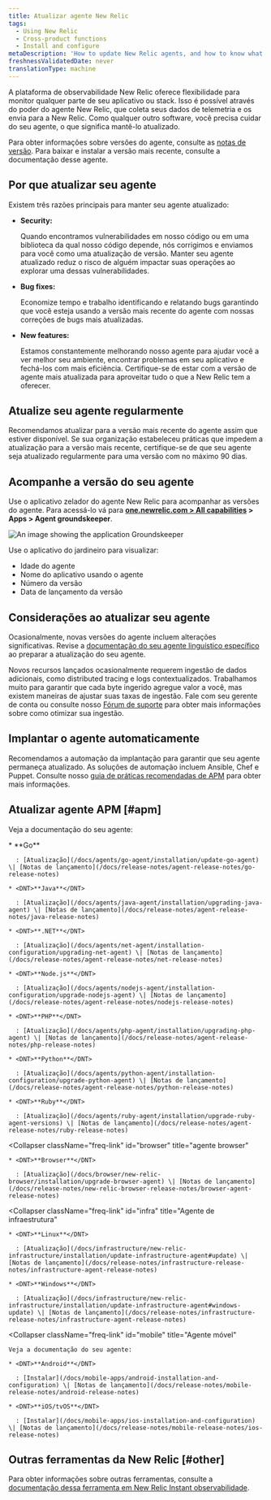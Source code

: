 ```yaml
---
title: Atualizar agente New Relic
tags:
  - Using New Relic
  - Cross-product functions
  - Install and configure
metaDescription: 'How to update New Relic agents, and how to know what version of agent you have.'
freshnessValidatedDate: never
translationType: machine
---
```



A plataforma de observabilidade New Relic oferece flexibilidade para monitor qualquer parte de seu aplicativo ou stack. Isso é possível através do poder do agente New Relic, que coleta seus dados de telemetria e os envia para a New Relic. Como qualquer outro software, você precisa cuidar do seu agente, o que significa mantê-lo atualizado.

Para obter informações sobre versões do agente, consulte as [notas de versão](/docs/release-notes). Para baixar e instalar a versão mais recente, consulte a documentação desse agente.

## Por que atualizar seu agente

Existem três razões principais para manter seu agente atualizado:

* <DNT>**Security:**</DNT>

  Quando encontramos vulnerabilidades em nosso código ou em uma biblioteca da qual nosso código depende, nós corrigimos e enviamos para você como uma atualização de versão. Manter seu agente atualizado reduz o risco de alguém impactar suas operações ao explorar uma dessas vulnerabilidades.

* <DNT>**Bug fixes:**</DNT>

  Economize tempo e trabalho identificando e relatando bugs garantindo que você esteja usando a versão mais recente do agente com nossas correções de bugs mais atualizadas.

* <DNT>**New features:**</DNT>

  Estamos constantemente melhorando nosso agente para ajudar você a ver melhor seu ambiente, encontrar problemas em seu aplicativo e fechá-los com mais eficiência. Certifique-se de estar com a versão de agente mais atualizada para aproveitar tudo o que a New Relic tem a oferecer.

## Atualize seu agente regularmente

Recomendamos atualizar para a versão mais recente do agente assim que estiver disponível. Se sua organização estabeleceu práticas que impedem a atualização para a versão mais recente, certifique-se de que seu agente seja atualizado regularmente para uma versão com no máximo 90 dias.

## Acompanhe a versão do seu agente

Use o aplicativo zelador do agente New Relic para acompanhar as versões do agente. Para acessá-lo vá para <DNT>**[one.newrelic.com > All capabilities](https://one.newrelic.com/all-capabilities) > Apps > Agent groundskeeper**</DNT>.

<img
  title="Groundskeeper"
  alt="An image showing the application Groundskeeper"
  src={apmGroundskeeperApp}
/>

Use o aplicativo do jardineiro para visualizar:

* Idade do agente
* Nome do aplicativo usando o agente
* Número da versão
* Data de lançamento da versão

## Considerações ao atualizar seu agente

Ocasionalmente, novas versões do agente incluem alterações significativas. Revise a [documentação do seu agente linguístico específico](/docs/new-relic-solutions/new-relic-one/install-configure/compatibility-requirements-new-relic-agents-products/) ao preparar a atualização do seu agente.

Novos recursos lançados ocasionalmente requerem ingestão de dados adicionais, como distributed tracing e logs contextualizados. Trabalhamos muito para garantir que cada byte ingerido agregue valor a você, mas existem maneiras de ajustar suas taxas de ingestão. Fale com seu gerente de conta ou consulte nosso [Fórum de suporte](https://discuss.newrelic.com) para obter mais informações sobre como otimizar sua ingestão.

## Implantar o agente automaticamente

Recomendamos a automação da implantação para garantir que seu agente permaneça atualizado. As soluções de automação incluem Ansible, Chef e Puppet. Consulte nosso [guia de práticas recomendadas de APM](/docs/new-relic-solutions/best-practices-guides/full-stack-observability/apm-best-practices-guide/#agents-current) para obter mais informações.

## Atualizar agente APM [#apm]

Veja a documentação do seu agente:

<CollapserGroup>
  <Collapser
    className="freq-link"
    id="apm"
    title="Agentes APM"
  >
    * <DNT>**Go**</DNT>

      : [Atualização](/docs/agents/go-agent/installation/update-go-agent) \| [Notas de lançamento](/docs/release-notes/agent-release-notes/go-release-notes)

    * <DNT>**Java**</DNT>

      : [Atualização](/docs/agents/java-agent/installation/upgrading-java-agent) \| [Notas de lançamento](/docs/release-notes/agent-release-notes/java-release-notes)

    * <DNT>**.NET**</DNT>

      : [Atualização](/docs/agents/net-agent/installation-configuration/upgrading-net-agent) \| [Notas de lançamento](/docs/release-notes/agent-release-notes/net-release-notes)

    * <DNT>**Node.js**</DNT>

      : [Atualização](/docs/agents/nodejs-agent/installation-configuration/upgrade-nodejs-agent) \| [Notas de lançamento](/docs/release-notes/agent-release-notes/nodejs-release-notes)

    * <DNT>**PHP**</DNT>

      : [Atualização](/docs/agents/php-agent/installation/upgrading-php-agent) \| [Notas de lançamento](/docs/release-notes/agent-release-notes/php-release-notes)

    * <DNT>**Python**</DNT>

      : [Atualização](/docs/agents/python-agent/installation-configuration/upgrade-python-agent) \| [Notas de lançamento](/docs/release-notes/agent-release-notes/python-release-notes)

    * <DNT>**Ruby**</DNT>

      : [Atualização](/docs/agents/ruby-agent/installation/upgrade-ruby-agent-versions) \| [Notas de lançamento](/docs/release-notes/agent-release-notes/ruby-release-notes)
  </Collapser>

  <Collapser
    className="freq-link"
    id="browser"
    title="agente browser"
  >
    * <DNT>**Browser**</DNT>

      : [Atualização](/docs/browser/new-relic-browser/installation/upgrade-browser-agent) \| [Notas de lançamento](/docs/release-notes/new-relic-browser-release-notes/browser-agent-release-notes)
  </Collapser>

  <Collapser
    className="freq-link"
    id="infra"
    title="Agente de infraestrutura"
  >
    * <DNT>**Linux**</DNT>

      : [Atualização](/docs/infrastructure/new-relic-infrastructure/installation/update-infrastructure-agent#update) \| [Notas de lançamento](/docs/release-notes/infrastructure-release-notes/infrastructure-agent-release-notes)

    * <DNT>**Windows**</DNT>

      : [Atualização](/docs/infrastructure/new-relic-infrastructure/installation/update-infrastructure-agent#windows-update) \| [Notas de lançamento](/docs/release-notes/infrastructure-release-notes/infrastructure-agent-release-notes)
  </Collapser>

  <Collapser
    className="freq-link"
    id="mobile"
    title="Agente móvel"
  >
    Veja a documentação do seu agente:

    * <DNT>**Android**</DNT>

      : [Instalar](/docs/mobile-apps/android-installation-and-configuration) \| [Notas de lançamento](/docs/release-notes/mobile-release-notes/android-release-notes)

    * <DNT>**iOS/tvOS**</DNT>

      : [Instalar](/docs/mobile-apps/ios-installation-and-configuration) \| [Notas de lançamento](/docs/release-notes/mobile-release-notes/ios-release-notes)
  </Collapser>
</CollapserGroup>

## Outras ferramentas da New Relic [#other]

Para obter informações sobre outras ferramentas, consulte a [documentação dessa ferramenta em New Relic Instant observabilidade](https://newrelic.com/instant-observability/).